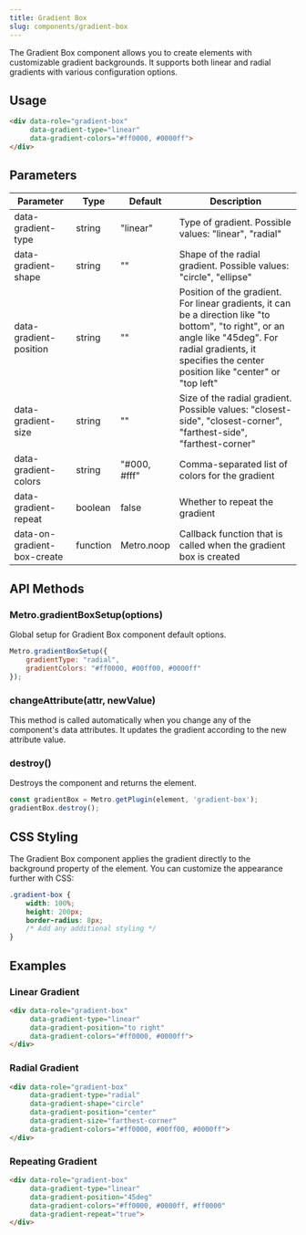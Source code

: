 ```yaml
---
title: Gradient Box
slug: components/gradient-box
---
```


The Gradient Box component allows you to create elements with customizable gradient backgrounds. It supports both linear and radial gradients with various configuration options.

## Usage

```html
<div data-role="gradient-box" 
     data-gradient-type="linear" 
     data-gradient-colors="#ff0000, #0000ff">
</div>
```

## Parameters

| Parameter | Type | Default | Description |
| --- | --- | --- | --- |
| data-gradient-type | string | "linear" | Type of gradient. Possible values: "linear", "radial" |
| data-gradient-shape | string | "" | Shape of the radial gradient. Possible values: "circle", "ellipse" |
| data-gradient-position | string | "" | Position of the gradient. For linear gradients, it can be a direction like "to bottom", "to right", or an angle like "45deg". For radial gradients, it specifies the center position like "center" or "top left" |
| data-gradient-size | string | "" | Size of the radial gradient. Possible values: "closest-side", "closest-corner", "farthest-side", "farthest-corner" |
| data-gradient-colors | string | "#000, #fff" | Comma-separated list of colors for the gradient |
| data-gradient-repeat | boolean | false | Whether to repeat the gradient |
| data-on-gradient-box-create | function | Metro.noop | Callback function that is called when the gradient box is created |

## API Methods

### Metro.gradientBoxSetup(options)

Global setup for Gradient Box component default options.

```javascript
Metro.gradientBoxSetup({
    gradientType: "radial",
    gradientColors: "#ff0000, #00ff00, #0000ff"
});
```

### changeAttribute(attr, newValue)

This method is called automatically when you change any of the component's data attributes. It updates the gradient according to the new attribute value.

### destroy()

Destroys the component and returns the element.

```javascript
const gradientBox = Metro.getPlugin(element, 'gradient-box');
gradientBox.destroy();
```

## CSS Styling

The Gradient Box component applies the gradient directly to the background property of the element. You can customize the appearance further with CSS:

```css
.gradient-box {
    width: 100%;
    height: 200px;
    border-radius: 8px;
    /* Add any additional styling */
}
```

## Examples

### Linear Gradient

```html
<div data-role="gradient-box" 
     data-gradient-type="linear" 
     data-gradient-position="to right" 
     data-gradient-colors="#ff0000, #0000ff">
</div>
```

### Radial Gradient

```html
<div data-role="gradient-box" 
     data-gradient-type="radial" 
     data-gradient-shape="circle" 
     data-gradient-position="center" 
     data-gradient-size="farthest-corner" 
     data-gradient-colors="#ff0000, #00ff00, #0000ff">
</div>
```

### Repeating Gradient

```html
<div data-role="gradient-box" 
     data-gradient-type="linear" 
     data-gradient-position="45deg" 
     data-gradient-colors="#ff0000, #0000ff, #ff0000" 
     data-gradient-repeat="true">
</div>
```